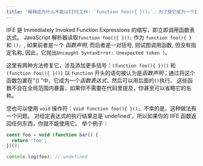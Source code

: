 ```yaml
---
title: '解释这为什么不能以IIFE工作: `function foo(){ }();`. 为了使它成为一个IIFE，需要作出哪些改变？'
---
```


IIFE 是 Immediately Invoked Function Expressions 的缩写，即立即调用函数表达式。 JavaScript 解析器读取`function foo(){ }();` 作为 `function foo(){ }` 和 `(); `, 如果前者是一个 _函数声明_, 而后者是一对括号, 则试图调用函数, 但没有指定名称, 因此，它抛出`Uncaught SyntaxError: Unexpected token )`。

这里有两种方法修复它，涉及添加更多括号：`(function foo(){ })()` 和 `(function foo(){ }())` 以 `function` 开头的语句被认为是*函数声明*；通过将这个函数包裹在"() "中，它成为一个*函数表达式*，然后可以用后面的`()`执行。 这些函数不会在全局范围内暴露，如果你不需要在代码里提及，你甚至可以省略它的名称。

您也可以使用 `void` 操作符：`void function foo(){ }();`. 不幸的是，这种做法有一个问题。 对给定表达式的执行结果总是\`undefined'，所以如果你的 IIFE 函数返回任何东西，你就不能使用它。 举个例子：

```js
const foo = void (function bar() {
  return 'foo';
})();

console.log(foo); // undefined
```
